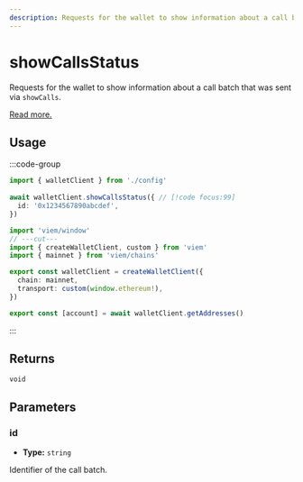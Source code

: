 ```yaml
---
description: Requests for the wallet to show information about a call batch.
---
```


# showCallsStatus

Requests for the wallet to show information about a call batch that was sent via `showCalls`.

[Read more.](https://github.com/ethereum/EIPs/blob/1663ea2e7a683285f977eda51c32cec86553f585/EIPS/eip-5792.md#wallet_showcallsstatus)

## Usage

:::code-group

```ts twoslash [example.ts]
import { walletClient } from './config'
 
await walletClient.showCallsStatus({ // [!code focus:99]
  id: '0x1234567890abcdef',
})
```

```ts twoslash [config.ts] filename="config.ts"
import 'viem/window'
// ---cut---
import { createWalletClient, custom } from 'viem'
import { mainnet } from 'viem/chains'

export const walletClient = createWalletClient({
  chain: mainnet,
  transport: custom(window.ethereum!),
})

export const [account] = await walletClient.getAddresses()
```

:::

## Returns

`void`

## Parameters

### id

- **Type:** `string`

Identifier of the call batch.

